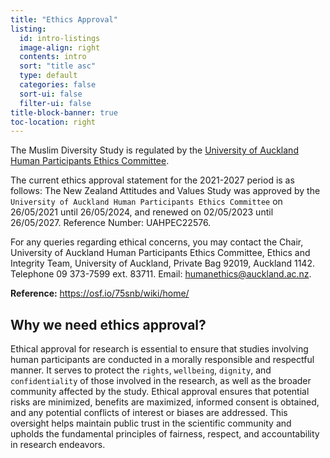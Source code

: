 ```yaml
---
title: "Ethics Approval"
listing:
  id: intro-listings
  image-align: right
  contents: intro
  sort: "title asc"
  type: default
  categories: false
  sort-ui: false
  filter-ui: false
title-block-banner: true
toc-location: right
---
```


The Muslim Diversity Study is regulated by the [University of Auckland Human Participants Ethics Committee](https://www.auckland.ac.nz/en/about-us/about-the-university/the-university/governance-and-committees/committees/a-z-committees/human-participation-ethics-committee.html).

The current ethics approval statement for the 2021-2027 period is as follows: The New Zealand Attitudes and Values Study was approved by the `University of Auckland Human Participants Ethics Committee` on 26/05/2021 until 26/05/2024, and renewed on 02/05/2023 until 26/05/2027. Reference Number: UAHPEC22576.

For any queries regarding ethical concerns, you may contact the Chair, University of Auckland Human Participants Ethics Committee, Ethics and Integrity Team, University of Auckland, Private Bag 92019, Auckland 1142. Telephone 09 373-7599 ext. 83711. Email: [humanethics\@auckland.ac.nz](mailto:humanethics@auckland.ac.nz).

**Reference:** <https://osf.io/75snb/wiki/home/>

## Why we need ethics approval?

Ethical approval for research is essential to ensure that studies involving human participants are conducted in a morally responsible and respectful manner. It serves to protect the `rights`, `wellbeing`, `dignity`, and `confidentiality` of those involved in the research, as well as the broader community affected by the study. Ethical approval ensures that potential risks are minimized, benefits are maximized, informed consent is obtained, and any potential conflicts of interest or biases are addressed. This oversight helps maintain public trust in the scientific community and upholds the fundamental principles of fairness, respect, and accountability in research endeavors.

